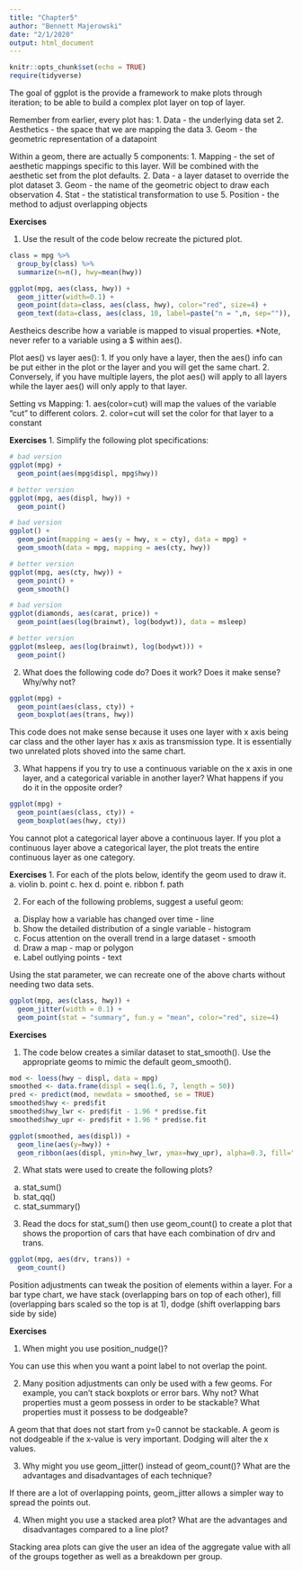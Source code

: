 ```yaml
---
title: "Chapter5"
author: "Bennett Majerowski"
date: "2/1/2020"
output: html_document
---
```


```r
knitr::opts_chunk$set(echo = TRUE)
require(tidyverse)
```

The goal of ggplot is the provide a framework to make plots through iteration; to be able to build a complex plot layer on top of layer.

Remember from earlier, every plot has:
  1. Data - the underlying data set
  2. Aesthetics - the space that we are mapping the data
  3. Geom - the geometric representation of a datapoint
  
Within a geom, there are actually 5 components:
  1. Mapping - the set of aesthetic mappings specific to this layer. Will be combined with the aesthetic set from the plot defaults.
  2. Data - a layer dataset to override the  plot dataset
  3. Geom - the name of the geometric object to draw each observation
  4. Stat - the statistical transformation to use
  5. Position - the method to adjust overlapping objects
  
__Exercises__

1. Use the result of the code below recreate the pictured plot.

```r
class = mpg %>% 
  group_by(class) %>% 
  summarize(n=n(), hwy=mean(hwy))

ggplot(mpg, aes(class, hwy)) +
  geom_jitter(width=0.1) +
  geom_point(data=class, aes(class, hwy), color="red", size=4) +
  geom_text(data=class, aes(class, 10, label=paste("n = ",n, sep="")), size=3)
```

Aestheics describe how a variable is mapped to visual properties. *Note, never refer to a variable using a $ within aes().

Plot aes() vs layer aes():
  1. If you only have a layer, then the aes() info can be put either in the plot or the layer and you will get the same chart.
  2. Conversely, if you have multiple layers, the plot aes() will apply to all layers while the layer aes() will only apply to that layer.
  
Setting vs Mapping:
  1. aes(color=cut) will map the values of the variable "cut" to different colors.
  2. color=cut will set the color for that layer to a constant
  
__Exercises__
1. Simplify the following plot specifications:
```r
# bad version
ggplot(mpg) +
  geom_point(aes(mpg$displ, mpg$hwy))

# better version
ggplot(mpg, aes(displ, hwy)) +
  geom_point()
```

```r
# bad version
ggplot() +
  geom_point(mapping = aes(y = hwy, x = cty), data = mpg) +
  geom_smooth(data = mpg, mapping = aes(cty, hwy))

# better version
ggplot(mpg, aes(cty, hwy)) +
  geom_point() +
  geom_smooth()
```

```r
# bad version
ggplot(diamonds, aes(carat, price)) +
  geom_point(aes(log(brainwt), log(bodywt)), data = msleep)

# better version
ggplot(msleep, aes(log(brainwt), log(bodywt))) +
  geom_point()
```

2. What does the following code do? Does it work? Does it make sense? Why/why not?
```r
ggplot(mpg) +
  geom_point(aes(class, cty)) +
  geom_boxplot(aes(trans, hwy))
```

This code does not make sense because it uses one layer with x axis being car class and the other layer has x axis as transmission type. It is essentially two unrelated plots shoved into the same chart.

3. What happens if you try to use a continuous variable on the x axis in one layer, and a categorical variable in another layer? What happens if you do it in the opposite order?
```r
ggplot(mpg) +
  geom_point(aes(class, cty)) +
  geom_boxplot(aes(hwy, cty))
```

You cannot plot a categorical layer above a continuous layer. If you plot a continuous layer above a categorical layer, the plot treats the entire continuous layer as one category.

__Exercises__
1. For each of the plots below, identify the geom used to draw it.
  a. violin
  b. point
  c. hex
  d. point
  e. ribbon
  f. path
  
2. For each of the following problems, suggest a useful geom:
  a. Display how a variable has changed over time - line
  b. Show the detailed distribution of a single variable - histogram
  c. Focus attention on the overall trend in a large dataset - smooth
  d. Draw a map - map or polygon
  e. Label outlying points - text
  
Using the stat parameter, we can recreate one of the above charts without needing two data sets.

```r
ggplot(mpg, aes(class, hwy)) +
  geom_jitter(width = 0.1) +
  geom_point(stat = "summary", fun.y = "mean", color="red", size=4)
```

__Exercises__

1. The code below creates a similar dataset to stat_smooth(). Use the appropriate geoms to mimic the default geom_smooth().

```r
mod <- loess(hwy ~ displ, data = mpg)
smoothed <- data.frame(displ = seq(1.6, 7, length = 50)) 
pred <- predict(mod, newdata = smoothed, se = TRUE) 
smoothed$hwy <- pred$fit
smoothed$hwy_lwr <- pred$fit - 1.96 * pred$se.fit 
smoothed$hwy_upr <- pred$fit + 1.96 * pred$se.fit

ggplot(smoothed, aes(displ)) +
  geom_line(aes(y=hwy)) +
  geom_ribbon(aes(displ, ymin=hwy_lwr, ymax=hwy_upr), alpha=0.3, fill="blue")
```

2. What stats were used to create the following plots?
  a. stat_sum()
  b. stat_qq()
  c. stat_summary()
  
3. Read the docs for stat_sum() then use geom_count() to create a plot that shows the proportion of cars that have each combination of drv and trans.

```r
ggplot(mpg, aes(drv, trans)) +
  geom_count()
```

Position adjustments can tweak the position of elements within a layer. For a bar type chart, we have stack (overlapping bars on top of each other), fill (overlapping bars scaled so the top is at 1), dodge (shift overlapping bars side by side)

__Exercises__

1. When might you use position_nudge()?

You can use this when you want a point label to not overlap the point.

2. Many position adjustments can only be used with a few geoms. For example, you can't stack boxplots or error bars. Why not? What properties must a geom possess in order to be stackable? What properties must it possess to be dodgeable?

A geom that that does not start from y=0 cannot be stackable. A geom is not dodgeable if the x-value is very important. Dodging will alter the x values.

3. Why might you use geom_jitter() instead of geom_count()? What are the advantages and disadvantages of each technique?

If there are a lot of overlapping points, geom_jitter allows a simpler way to spread the points out.

4. When might you use a stacked area plot? What are the advantages and disadvantages compared to a line plot?

Stacking area plots can give the user an idea of the aggregate value with all of the groups together as well as a breakdown per group.

